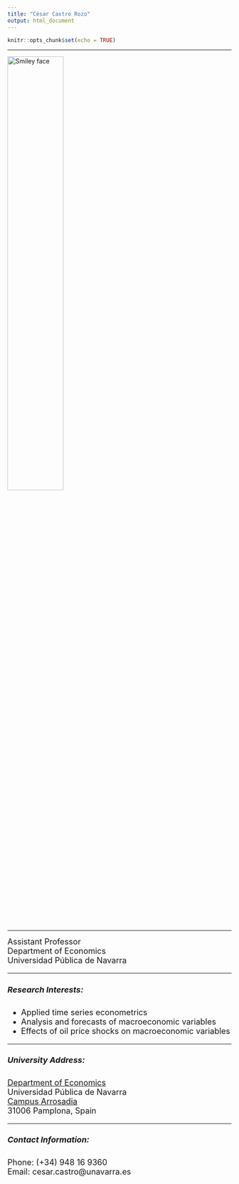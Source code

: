 ```yaml
---
title: "César Castro Rozo"
output: html_document
---
```


```r
knitr::opts_chunk$set(echo = TRUE)
```

****

<!-- > ![](CesarFlorencia.jpg)\ -->
 <img src="CesarFlorencia.jpg" alt="Smiley face" style="width:50%;"> 

****

<font size="4">
Assistant Professor\
Department of Economics\
Universidad Pública de Navarra

****


##### Research Interests:

<ul>
<li>Applied time series econometrics</li>
<li>Analysis and forecasts of macroeconomic variables</li>
<li>Effects of oil price shocks on macroeconomic variables</li>
</ul>

****

##### University Address:
<!-- <figure> -->
<!--   <p><img src="upna.gif" -->
<!--     width="136" height="200" -->
<!--     alt="Eiffel tower"> -->
<!-- </figure> -->

[Department of Economics](https://www.unavarra.es/departamento-economia)\
Universidad Pública de Navarra\
[Campus Arrosadia](https://www.google.com/maps/place/Parking+UPNA+-+Universidad+Publica+de+Navarra/@42.8006567,-1.6370705,405m/data=!3m1!1e3!4m12!1m6!3m5!1s0x0:0xd9a9e86617c6be7b!2sUPNA!8m2!3d42.797263!4d-1.6321518!3m4!1s0xd50924ce0daf833:0x774b0a8f81fa03a9!8m2!3d42.8005615!4d-1.6377448)\
31006 Pamplona, Spain

****

##### Contact Information:

Phone: (+34) 948 16 9360\
Email: cesar.castro@unavarra.es

<!-- * [Curriculum Vitae](#cv)\ -->
<!-- * [Research](#res) -->
<!--       + [Publications](#pub) -->
<!--       + [Work in Progress or submitted](#wps) -->
<!-- * [Projects](#pro) -->


<br>